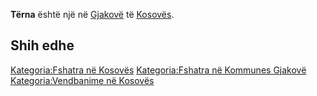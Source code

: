 {{Fshat në 
 | Emri                = Tërna
 | EmriAlt                = 
 | NAME_SHORT_FORM=      
 | NAME_GENERIC=      
 | NAME_SORT_NAME_RO=      TERNA
 | FULL_NAME_RO = Tërna
 | FULL_NAME_ND_RO=Terna
 | SORT_NAME_RG=TERNA
 | FULL_NAME_RG=Tërna
 | FULL_NAME_ND_RG=Terna
 | SRP_NAME_SHORT_FORM=      
 | SRP_NAME_GENERIC=      
 | SRP_NAME_SORT_NAME_RO=      
 | SRP_FULL_NAME_RO = 
 | SRP_FULL_NAME_ND_RO=
 | SRP_SORT_NAME_RG=
 | SRP_FULL_NAME_RG=
 | SRP_FULL_NAME_ND_RG=
 | Emri (Rasa dhanore) = 
 | Figura              = 
 | Shteti              = Kosovo
 | Komuna              = Gjakovë
 | Kodi postar         = 
 | Sipërfaqja          = 

 | Popullsia           = 

 | Regj. i popullsisë  = 
 | Dend. e popullsisë  = 
 | Faqja zyrtare       = 
 <!--- Koordinatat ----> 
 | Gjerësia            = 42.442778
 | Gjatësia            = 21.129444
 | Lartësia            = 
}}
'''Tërna''' është një [[]] në [[Gjakovë]] të [[Kosovës]].

<!-- == Gjeografia == -->
<!-- == Historia == -->
<!-- == Demografia == -->
== Shih edhe ==
{{Komuna Gjakovë}}
{{Kosovo-Administrata-Cung}}

[[Kategoria:Fshatra në Kosovës]]
[[Kategoria:Fshatra në Kommunes Gjakovë]]
[[Kategoria:Vendbanime në Kosovës]]